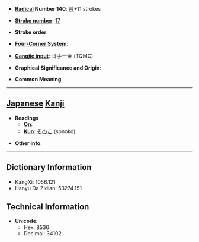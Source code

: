 * '''[[Wiktionary:Chinese radical index| Radical]] Number 140''': [[Wiktionary:Chinese radical index 艸|艸]]+11 strokes

* '''[[Wiktionary:Chinese total strokes index|Stroke number]]''': [[Wiktionary:Chinese total strokes index 17|17]]

* '''Stroke order''': 

* '''[[Wiktionary:Chinese four corner index|Four-Corner System]]''': 

* '''[[Wiktionary:Chinese Cangjie index|Cangjie input]]''': 廿手一金 (TQMC)

* '''Graphical Significance and Origin''': 

* '''Common Meaning'''

----

== [[Japanese]] [[Kanji]] ==

* '''Readings'''
** '''[[On]]''': 
** '''[[Kun]]''': [[そのこ]] (sonoko)

* '''Other info''':  

----

== Dictionary Information ==

* KangXi: 1056.121
* Hanyu Da Zidian: 53274.151

== Technical Information ==

* '''Unicode''':
** Hex: 8536
** Decimal: 34102